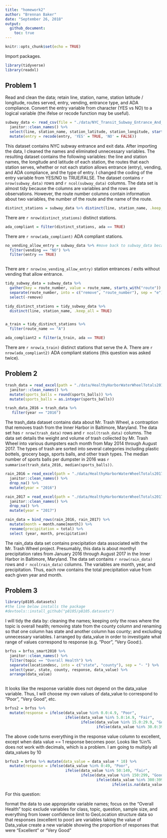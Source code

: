 ```yaml
---
title: "homework2"
author: "Brennan Baker"
date: "September 26, 2018"
output:
  github_document:
    toc: true
---
```


```r
knitr::opts_chunk$set(echo = TRUE)
```

Import packages.
```r
library(tidyverse)
library(readxl)
```

## Problem 1

Read and clean the data; retain line, station, name, station latitude / longitude, routes served, entry, vending, entrance type, and ADA compliance. Convert the entry variable from character (YES vs NO) to a logical variable (the ifelse or recode function may be useful).

```r
subway_data <- read_csv(file = "./data/NYC_Transit_Subway_Entrance_And_Exit_Data.csv") %>% 
  janitor::clean_names() %>% 
  select(line, station_name, station_latitude, station_longitude, starts_with("route"), entry, entrance_type, vending, ada) %>% 
  mutate(entry = recode(entry, 'YES' = TRUE, 'NO' = FALSE))

```

This dataset contains NYC subway entrance and exit data. After importing the data, I cleaned the names and eliminated unnecessary variables. The resulting dataset contains the following variables: the line and station names, the longitude and latitude of each station, the routes that each station serves, whether or not each station allows entrance (entry), vending, and ADA compliance, and the type of entry. I changed the coding of the entry variable from YES/NO to TRUE/FALSE. The dataset contains `r nrow(subway_data)` rows and `r ncol(subway_data)` columns. The data set is almost tidy because the columns are variables and the rows are observations. However, the route number columns contain information about two variables, the number of the route and the name of the route.

```r
distinct_stations = subway_data %>% distinct(line, station_name, .keep_all = TRUE)
```

There are `r nrow(distinct_stations)` distinct stations.

```r
ada_compliant = filter(distinct_stations, ada == TRUE)
```

There are `r nrow(ada_compliant)` ADA compliant stations.

```r
no_vending_allow_entry = subway_data %>% #move back to subway_data because each station has multiple entrances
  filter(vending == "NO") %>% 
  filter(entry == TRUE)
  
```

There are `r nrow(no_vending_allow_entry)` station entrances / exits without vending that allow entrance.

```r
tidy_subway_data = subway_data %>% 
  gather(key = route_number, value = route_name, starts_with("route")) %>% 
  separate(route_number, into = c("remove", "route_number"), sep = "e") %>% 
  select(-remove)
```

```r
tidy_distinct_stations = tidy_subway_data %>% 
  distinct(line, station_name, .keep_all = TRUE)


a_train = tidy_distinct_stations %>% 
  filter(route_name == "A")

ada_compliant2 = filter(a_train, ada == TRUE)
```

There are `r nrow(a_train)` distinct stations that serve the A.
There are `r nrow(ada_compliant2)` ADA compliant stations (this question was asked twice).

## Problem 2

```r
trash_data = read_excel(path = "./data/HealthyHarborWaterWheelTotals2017-9-26.xlsx", sheet = "Mr. Trash Wheel", range = cell_cols("A:M")) %>% 
  janitor::clean_names() %>% 
  mutate(sports_balls = round(sports_balls)) %>% 
  mutate(sports_balls = as.integer(sports_balls))

trash_data_2016 = trash_data %>% 
   filter(year == "2016")
```

The trash_data dataset contains data about Mr. Trash Wheel, a contraption that removes trash from the Inner Harbor in Baltimore, Maryland. The data set has `r nrow(trash_data)` rows and `r ncol(trash_data)` columns. The data set details the weight and volume of trash collected by Mr. Trash Wheel into various dumpsters each month from May 2014 through August 2017. The types of trash are sorted into several categories including plastic bottels, grocery bags, sports balls, and other trash types. The median number of sports balls per dumpster in 2016 was `r summarise(trash_data_2016, median(sports_balls))`.

```r
rain_2016 = read_excel(path = "./data/HealthyHarborWaterWheelTotals2017-9-26.xlsx", sheet = "2016 Precipitation", range = cell_rows(2:14)) %>% 
  janitor::clean_names() %>%
  drop_na() %>% 
  mutate(year = "2016")

rain_2017 = read_excel(path = "./data/HealthyHarborWaterWheelTotals2017-9-26.xlsx", sheet = "2017 Precipitation", range = cell_rows(2:14)) %>% 
  janitor::clean_names() %>%
  drop_na() %>% 
  mutate(year = "2017")

rain_data = bind_rows(rain_2016, rain_2017) %>% 
  mutate(month = month.name[month]) %>% 
  rename(precipitation = total) %>% 
  select (year, month, precipitation)
```

The rain_data data set contains precipitation data associated with the Mr. Trash Wheel project. Presumably, this data is about monthyl precipitation rates from January 2016 through August 2017 in the Inner Harbor in Baltimore, Maryland. The data set contains `r nrow(rain_data)` rows and `r ncol(rain_data)` columns. The variables are month, year, and precipitation. Thus, each row contains the total precipitation value from each given year and month.

## Problem 3

```r
library(p8105.datasets)
#the line below installs the package
#devtools::install_github("p8105/p8105.datasets")
```

I will tidy the data by: cleaning the names; keeping only the rows where the topic is overall health; removing state from the county column and renaming so that one column has state and another column has county; and excluding unnecessary variables. I arranged by data_value in order to investigate what range of values correspond to response (e.g. "Poor", "Very Good:).
```r
brfss = brfss_smart2010 %>% 
  janitor::clean_names() %>% 
  filter(topic == "Overall Health") %>% 
  separate(locationdesc, into = c("state", "county"), sep = "- ") %>% 
  select(year, state, county, response, data_value) %>% 
  arrange(data_value)
  
```

It looks like the response variable does not depend on the data_value variable. Thus, I will choose my own values of data_value to correspond to "Poor", "Very Good", etc. 
```r
brfss2 = brfss %>% 
  mutate(response = ifelse(data_value %in% 0.0:4.9, "Poor",
                           ifelse(data_value %in% 5.0:14.9, "Fair",
                                  ifelse(data_value %in% 15.0:29.9, "Good",
                                         ifelse(data_value %in% 30.0:39.9, "Very Good", "Excellent")))))
```

The above code turns everything in the response value column to excellent, except when data value == 1 response becomes poor. Looks like %in% does not work with decimals, which is a problem. I am going to multiply all data_values by 10

```r
brfss3 = brfss %>% mutate(data_value = data_value * 10) %>% 
  mutate(response = ifelse(data_value %in% 0:49, "Poor",
                           ifelse(data_value %in% 50:149, "Fair",
                                  ifelse(data_value %in% 150:299, "Good",
                                         ifelse(data_value %in% 300:399, "Very Good",
                                                ifelse(is.na(data_value), NA, "Excellent"))))))

```

For this question:

format the data to use appropriate variable names;
focus on the “Overall Health” topic
exclude variables for class, topic, question, sample size, and everything from lower confidence limit to GeoLocation
structure data so that responses (excellent to poor) are variables taking the value of Data_value
create a new variable showing the proportion of responses that were “Excellent” or “Very Good”
